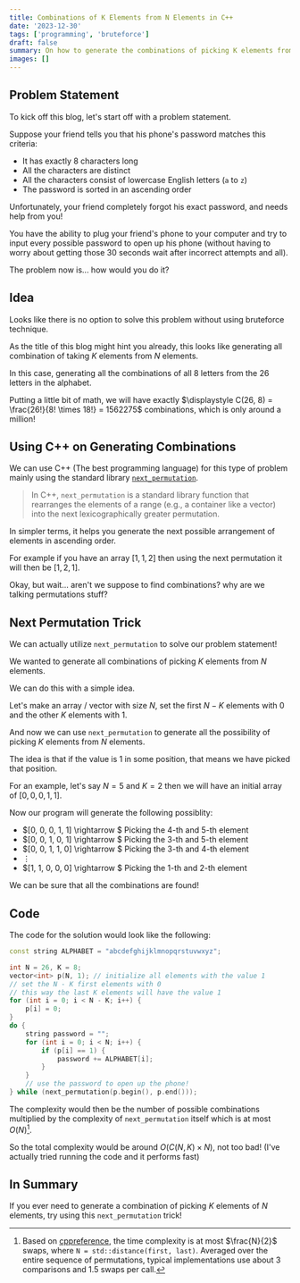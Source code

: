 ```yaml
---
title: Combinations of K Elements from N Elements in C++
date: '2023-12-30'
tags: ['programming', 'bruteforce']
draft: false
summary: On how to generate the combinations of picking K elements from N elements
images: []
---
```


## Problem Statement

To kick off this blog, let's start off with a problem statement.

Suppose your friend tells you that his phone's password matches this criteria:

- It has exactly $8$ characters long
- All the characters are distinct
- All the characters consist of lowercase English letters (`a` to `z`)
- The password is sorted in an ascending order

Unfortunately, your friend completely forgot his exact password, and needs help from you!

You have the ability to plug your friend's phone to your computer and try to input every possible password to open up his phone (without having to worry about getting those $30$ seconds wait after incorrect attempts and all).

The problem now is... how would you do it?

## Idea

Looks like there is no option to solve this problem without using bruteforce technique.

As the title of this blog might hint you already, this looks like generating all combination of taking $K$ elements from $N$ elements.

In this case, generating all the combinations of all $8$ letters from the $26$ letters in the alphabet.

Putting a little bit of math, we will have exactly $\displaystyle C(26, 8) = \frac{26!}{8! \times 18!} = 1562275$ combinations, which is only around a million!

## Using C++ on Generating Combinations

We can use C++ (The best programming language) for this type of problem mainly using the standard library [`next_permutation`](https://en.cppreference.com/w/cpp/algorithm/next_permutation).

> In C++, `next_permutation` is a standard library function that rearranges the elements of a range (e.g., a container like a vector) into the next lexicographically greater permutation.

In simpler terms, it helps you generate the next possible arrangement of elements in ascending order.

For example if you have an array $[1, 1, 2]$ then using the next permutation it will then be $[1, 2, 1]$.

Okay, but wait... aren't we suppose to find combinations? why are we talking permutations stuff?

## Next Permutation Trick

We can actually utilize `next_permutation` to solve our problem statement!

We wanted to generate all combinations of picking $K$ elements from $N$ elements.

We can do this with a simple idea.

Let's make an array / vector with size $N$, set the first $N - K$ elements with $0$ and the other $K$ elements with $1$.

And now we can use `next_permutation` to generate all the possibility of picking $K$ elements from $N$ elements.

The idea is that if the value is $1$ in some position, that means we have picked that position.

For an example, let's say $N=5$ and $K=2$ then we will have an initial array of $[0, 0, 0, 1, 1]$.

Now our program will generate the following possiblity:

- $[0, 0, 0, 1, 1] \rightarrow $ Picking the $4$-th and $5$-th element
- $[0, 0, 1, 0, 1] \rightarrow $ Picking the $3$-th and $5$-th element
- $[0, 0, 1, 1, 0] \rightarrow $ Picking the $3$-th and $4$-th element
- $\vdots$
- $[1, 1, 0, 0, 0] \rightarrow $ Picking the $1$-th and $2$-th element

We can be sure that all the combinations are found!

## Code

The code for the solution would look like the following:

```cpp
const string ALPHABET = "abcdefghijklmnopqrstuvwxyz";

int N = 26, K = 8;
vector<int> p(N, 1); // initialize all elements with the value 1
// set the N - K first elements with 0
// this way the last K elements will have the value 1
for (int i = 0; i < N - K; i++) {
    p[i] = 0;
}
do {
    string password = "";
    for (int i = 0; i < N; i++) {
        if (p[i] == 1) {
            password += ALPHABET[i];
        }
    }
    // use the password to open up the phone!
} while (next_permutation(p.begin(), p.end()));
```

The complexity would then be the number of possible combinations multiplied by the complexity of `next_permutation` itself which is at most $O(N)$[^1].

So the total complexity would be around $O(C(N, K) \times N)$, not too bad! (I've actually tried running the code and it performs fast)

## In Summary

If you ever need to generate a combination of picking $K$ elements of $N$ elements, try using this `next_permutation` trick!

[^1]: Based on [cppreference](https://en.cppreference.com/w/cpp/algorithm/next_permutation), the time complexity is at most $\frac{N}{2}$ swaps, where `N = std::distance(first, last)`. Averaged over the entire sequence of permutations, typical implementations use about $3$ comparisons and $1.5$ swaps per call.
